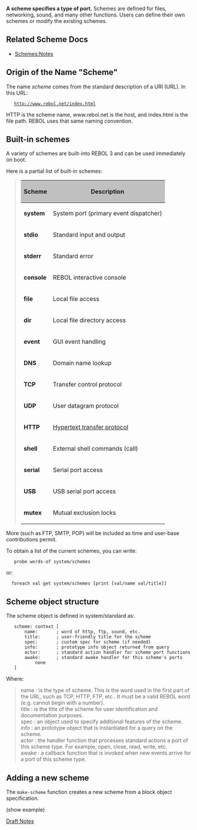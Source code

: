 '''A scheme specifies a type of port.''' Schemes are defined for files, networking, sound, and many other functions. Users can define their own schemes or modify the existing schemes.

==Related Scheme Docs==

*[[Schemes:Notes]]

==Origin of the Name "Scheme"==

The name ''scheme'' comes from the standard description of a URI (URL). In this URL:

    http://www.rebol.net/index.html

HTTP is the scheme name, www.rebol.net is the host, and index.html is the file path. REBOL uses that same naming convention.

== Built-in schemes ==

A variety of schemes are built-into REBOL 3 and can be used immediately on boot.

Here is a partial list of built-in schemes:

<blockquote>
{| border=1 cellspacing=0 cellpadding=4
!style="background-color:silver"|Scheme
!style="background-color:silver"|Description
|-
| '''system''' || System port (primary event dispatcher)
|-
| '''stdio''' || Standard input and output
|-
| '''stderr''' || Standard error
|-
| '''console''' || REBOL interactive console
|-
| '''file''' || Local file access
|-
| '''dir''' || Local file directory access
|-
| '''event''' || GUI event handling
|-
| '''DNS''' || Domain name lookup
|-
| '''TCP''' || Transfer control protocol
|-
| '''UDP''' || User datagram protocol
|-
| '''HTTP''' || [[Scheme: HTTP|Hypertext transfer protocol]]
|-
| '''shell''' || External shell commands (call)
|-
| '''serial''' || Serial port access
|-
| '''USB''' || USB serial port access
|-
| '''mutex''' || Mutual exclusion locks
|}
</blockquote>

More (such as FTP, SMTP, POP) will be included as time and user-base contributions permit.

To obtain a list of the current schemes, you can write:

    probe words-of system/schemes

or:

   foreach val get system/schemes [print [val/name val/title]]

== Scheme object structure ==

The scheme object is defined in system/standard as:

    scheme: context [
        name:       ; word of http, ftp, sound, etc.
        title:      ; user-friendly title for the scheme
        spec:       ; custom spec for scheme (if needed)
        info:       ; prototype info object returned from query
        actor:      ; standard action handler for scheme port functions
        awake:      ; standard awake handler for this scheme's ports
            none
    ]

Where:

<blockquote>
; name : is the type of scheme. This is the word used in the first part of the URL, such as TCP, HTTP, FTP, etc.. It must be a valid REBOL word (e.g. cannot begin with a number).
; title : is the title of the scheme for user identification and documentation purposes.
; spec : an object used to specify additional features of the scheme.
; info : an prototype object that is instantiated for a query on the scheme.
; actor : the handler function that processes standard actions a port of this scheme type. For example, open, close, read, write, etc.
; awake : a callback function that is invoked when new events arrive for a port of this scheme type.
</blockquote>


== Adding a new scheme ==

The <tt>make-scheme</tt> function creates a new scheme from a block object specification.

(show example)


[[Notes|Draft Notes]]